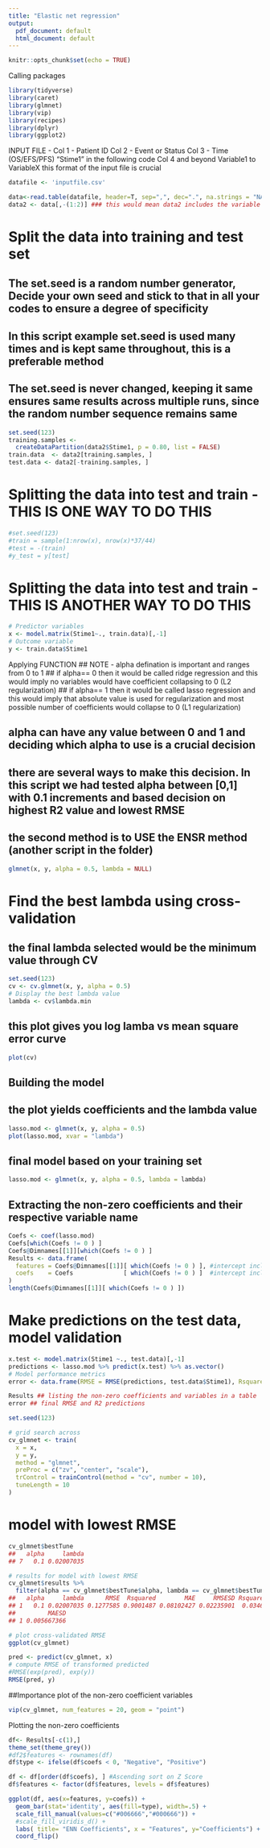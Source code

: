 ```yaml
---
title: "Elastic net regression"
output:
  pdf_document: default
  html_document: default
---
```


```r
knitr::opts_chunk$set(echo = TRUE)
```

Calling packages
```r
library(tidyverse)
library(caret)
library(glmnet)
library(vip)
library(recipes) 
library(dplyr)
library(ggplot2)
```

INPUT FILE - 
Col 1 - Patient ID 
Col 2 - Event or Status
Col 3 - Time (OS/EFS/PFS) "Stime1" in the following code
Col 4 and beyond Variable1 to VariableX
this format of the input file is crucial

```r
datafile <- 'inputfile.csv'

data<-read.table(datafile, header=T, sep=",", dec=".", na.strings = "NA")
data2 <- data[,-(1:2)] ### this would mean data2 includes the variable columns and the time (OS/PFS)
```

# Split the data into training and test set

## The set.seed is a random number generator, Decide your own seed and stick to that in all your codes to ensure a degree of specificity
## In this script example set.seed is used many times and is kept same throughout, this is a preferable method
## The set.seed is never changed, keeping it same ensures same results across multiple runs, since the random number sequence remains same 

```r
set.seed(123)
training.samples <- 
  createDataPartition(data2$Stime1, p = 0.80, list = FALSE)
train.data  <- data2[training.samples, ]
test.data <- data2[-training.samples, ]
```

# Splitting the data into test and train - THIS IS ONE WAY TO DO THIS
```r
#set.seed(123)
#train = sample(1:nrow(x), nrow(x)*37/44)
#test = -(train)
#y_test = y[test]
```

# Splitting the data into test and train - THIS IS ANOTHER WAY TO DO THIS
```r
# Predictor variables
x <- model.matrix(Stime1~., train.data)[,-1]
# Outcome variable
y <- train.data$Stime1
```

Applying FUNCTION
## NOTE - alpha defination is important and ranges from 0 to 1
## if alpha== 0 then it would be called ridge regression and this would imply no variables would have coefficient collapsing to 0 (L2 regularization)
## if alpha== 1 then it would be called lasso regression and this would imply that absolute value is used for regularization and most possible number of coefficients would collapse to 0 (L1 regularization)

## alpha can have any value between 0 and 1 and deciding which alpha to use is a crucial decision 
## there are several ways to make this decision. In this script we had tested alpha between [0,1] with 0.1 increments and based decision on highest R2 value and lowest RMSE 
## the second method is to USE the ENSR method (another script in the folder)

```r
glmnet(x, y, alpha = 0.5, lambda = NULL)
```
# Find the best lambda using cross-validation
## the final lambda selected would be the minimum value through CV
```r
set.seed(123) 
cv <- cv.glmnet(x, y, alpha = 0.5)
# Display the best lambda value
lambda <- cv$lambda.min
```

## this plot gives you log lamba vs mean square error curve 
```r
plot(cv)
```

## Building the model
## the plot yields coefficients and the lambda value
```r
lasso.mod <- glmnet(x, y, alpha = 0.5)
plot(lasso.mod, xvar = "lambda")
```

## final model based on your training set 
```r
lasso.mod <- glmnet(x, y, alpha = 0.5, lambda = lambda)
```

## Extracting the non-zero coefficients and their respective variable name
```r
Coefs <- coef(lasso.mod)
Coefs[which(Coefs != 0 ) ] 
Coefs@Dimnames[[1]][which(Coefs != 0 ) ]
Results <- data.frame(
  features = Coefs@Dimnames[[1]][ which(Coefs != 0 ) ], #intercept included
  coefs    = Coefs              [ which(Coefs != 0 ) ]  #intercept included
)
length(Coefs@Dimnames[[1]][ which(Coefs != 0 ) ])
```

# Make predictions on the test data, model validation
```r
x.test <- model.matrix(Stime1 ~., test.data)[,-1]
predictions <- lasso.mod %>% predict(x.test) %>% as.vector()
# Model performance metrics
error <- data.frame(RMSE = RMSE(predictions, test.data$Stime1), Rsquare = R2(predictions, test.data$Stime1))
```

```r
Results ## listing the non-zero coefficients and variables in a table 
error ## final RMSE and R2 predictions
```

```r
set.seed(123)

# grid search across 
cv_glmnet <- train(
  x = x,
  y = y,
  method = "glmnet",
  preProc = c("zv", "center", "scale"),
  trControl = trainControl(method = "cv", number = 10),
  tuneLength = 10
)
```

# model with lowest RMSE
```r
cv_glmnet$bestTune
##   alpha     lambda
## 7   0.1 0.02007035

# results for model with lowest RMSE
cv_glmnet$results %>%
  filter(alpha == cv_glmnet$bestTune$alpha, lambda == cv_glmnet$bestTune$lambda)
##   alpha     lambda      RMSE  Rsquared        MAE     RMSESD RsquaredSD
## 1   0.1 0.02007035 0.1277585 0.9001487 0.08102427 0.02235901  0.0346677
##         MAESD
## 1 0.005667366

# plot cross-validated RMSE
ggplot(cv_glmnet)
```

```r
pred <- predict(cv_glmnet, x)
# compute RMSE of transformed predicted
#RMSE(exp(pred), exp(y))
RMSE(pred, y)
```

##Importance plot of the non-zero coefficient variables
```r
vip(cv_glmnet, num_features = 20, geom = "point")
```

Plotting the non-zero coefficients 
```r
df<- Results[-c(1),]
theme_set(theme_grey())
#df2$features <- rownames(df) 
df$type <- ifelse(df$coefs < 0, "Negative", "Positive")

df <- df[order(df$coefs), ] #Ascending sort on Z Score
df$features <- factor(df$features, levels = df$features)

ggplot(df, aes(x=features, y=coefs)) +
  geom_bar(stat='identity', aes(fill=type), width=.5) +
  scale_fill_manual(values=c("#006666","#000666")) +
  #scale_fill_viridis_d() +
  labs( title= "ENN Coefficients", x = "Features", y="Coefficients") +
  coord_flip()
```


